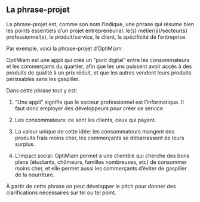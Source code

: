 ## La phrase-projet

La phrase-projet est, comme son nom l'indique, une phrase qui résume bien les points essentiels d'un projet entrepreneurial: le(s) métier(s)/secteur(s) professionnel(s), le produit/service, le client, la spécificité de l'entreprise.

Par exemple, voici la phrase-projet d'OptiMiam:

OptiMiam est une appli qui crée un "pont digital" entre les consommateurs et les commerçants du quartier, afin que les uns puissent avoir accès à des produits de qualité à un prix réduit, et que les autres vendent leurs produits périssables sans les gaspiller. 

Dans cette phrase tout y est: 

1. "Une appli" signifie que le secteur professionnel est l'informatique. Il faut donc employer des développeurs pour créer ce service.

2. Les consommateurs: ce sont les clients, ceux qui payent. 

3. La valeur unique de cette idée: les consommateurs mangent des produits frais moins cher, les commerçants se débarrassent de leurs surplus. 

4. L'impact social: OptiMiam permet à une clientèle qui cherche des bons plans (étudiants, chômeurs, familles nombreuses, etc) de consommer moins cher, et elle permet aussi les commerçants d'éviter de gaspiller de la nourriture. 

À partir de cette phrase on peut développer le pitch pour donner des clarifications nécessaires sur tel ou tel point.    

 